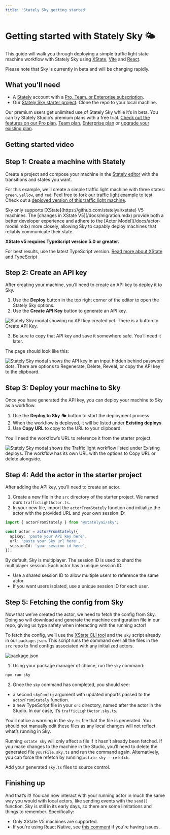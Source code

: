 ```yaml
---
title: 'Stately Sky getting started'
---
```


# Getting started with Stately Sky 🌤️

This guide will walk you through deploying a simple traffic light state machine workflow with Stately Sky using [XState](/docs/xstate.mdx), [Vite](https://vitejs.dev/) and [React](https://reactjs.org/).

<Callout type="warning">

Please note that Sky is currently in beta and will be changing rapidly.

</Callout>

## What you’ll need

- A [Stately](https://stately.ai) account with a [Pro, Team, or Enterprise subscription](https://stately.ai/pricing).
- Our [Stately Sky starter project](https://github.com/statelyai/sky-starter-app). Clone the repo to your local machine.

<Callout>

Our premium users get unlimited use of Stately Sky while it’s in beta. You can try Stately Studio’s premium plans with a free trial. [Check out the features on our Pro plan](studio-pro-plan.mdx), [Team plan](studio-team-plan.mdx), [Enterprise plan](studio-enterprise-plan.mdx) or [upgrade your existing plan](https://stately.ai/registry/billing).

</Callout>

## Getting started video

<YouTube id="JJHC0UyGsrQ" />

## Step 1: Create a machine with Stately

Create a project and compose your machine in the [Stately editor](https://stately.ai/editor) with the transitions and states you want.

For this example, we’ll create a simple traffic light machine with three states: `green`, `yellow`, and `red`. Feel free to fork [our traffic light example](https://stately.ai/registry/editor/eb3e89f5-5936-439f-8254-2f6ea4303659?machineId=15fd8071-b80c-4a6f-b9f5-60b6cf578ee5) to test. Check out a [deployed version of this traffic light machine](https://sky-starter.stately.ai/?page=trafficlight).

<EmbedMachine
  embedURL="https://stately.ai/registry/editor/embed/eb3e89f5-5936-439f-8254-2f6ea4303659?machineId=15fd8071-b80c-4a6f-b9f5-60b6cf578ee5"
  name="Traffic light"
/>

<Callout>
Sky only supports [XState](https://github.com/statelyai/xstate) V5 machines. The [changes in XState V5](/docs/migration.mdx) provide both a better developer experience and adhere to the [Actor Model](/docs/actor-model.mdx) more closely, allowing Sky to capably deploy machines that reliably communicate their state.
</Callout>

<Callout>

**XState v5 requires TypeScript version 5.0 or greater.**

For best results, use the latest TypeScript version. [Read more about XState and TypeScript](typescript.mdx)

</Callout>

## Step 2: Create an API key

After creating your machine, you’ll need to create an API key to deploy it to Sky.

1. Use the **Deploy** button in the top right corner of the editor to open the Stately Sky options.
2. Use the **Create API Key** button to generate an API key.

![Stately Sky modal showing no API key created yet. There is a button to Create API Key.](./assets/sky-getting-started/editor-no-api-key.png)

3. Be sure to copy that API key and save it somewhere safe. You’ll need it later.

The page should look like this:

![Stately Sky modal shows the API key in an input hidden behind password dots. There are options to Regenerate, Delete, Reveal, or copy the API key to the clipboard.](./assets/sky-getting-started/editor-api-key.png)

## Step 3: Deploy your machine to Sky

Once you have generated the API key, you can deploy your machine to Sky as a workflow.

1. Use the **Deploy to Sky 🌤️** button to start the deployment process.
2. When the workflow is deployed, it will be listed under **Existing deploys**.
3. Use **Copy URL** to copy to the URL to your clipboard.

You’ll need the workflow’s URL to reference it from the starter project.

![Stately Sky modal shows the Traffic light workflow listed under Existing deploys. The workflow has its own URL with the options to Copy URL or delete alongside.](./assets/sky-getting-started/editor-deployed-workflow.png)

## Step 4: Add the actor in the starter project

After adding the API key, you’ll need to create an actor.

1. Create a new file in the `src` directory of the starter project. We named ours `trafficLightActor.ts`.
2. In your new file, import the `actorFromStately` function and initialize the actor with the provided URL and your own session ID:

```typescript
import { actorFromStately } from '@statelyai/sky';

const actor = actorFromStately({
  apiKey: 'paste your API key here',
  url: 'paste your Sky url here',
  sessionId: 'your session id here',
});
```

<Callout>
By default, Sky is multiplayer.
The session ID is used to shard the multiplayer session. Each actor has a unique session ID.

- Use a shared session ID to allow multiple users to reference the same actor.
- If you want users isolated, use a unique session ID for each user.

</Callout>

## Step 5: Fetching the config from Sky

Now that we’ve created the actor, we need to fetch the config from Sky. Doing so will download and generate the machine configuration file in our repo, giving us type safety when interacting with the running actor!

To fetch the config, we’ll use the [XState CLI tool](/docs/developer-tools.mdx#xstate-cli-command-line-interface) and the `sky` script already in our `package.json`. This script runs the command over all the files in the `src` repo to find configs associated with any initialized actors.

![package.json](./assets/sky-getting-started/code-sky-cmd.png)

1. Using your package manager of choice, run the `sky` command:

```bash npm2yarn
npm run sky
```

2. Once the `sky` command has completed, you should see:

- a second `skyConfig` argument with updated imports passed to the `actorFromStately` function.
- a new TypeScript file in your `src` directory, named after the actor in the Studio. In our case, it’s `trafficLightActor.sky.ts`.

You’ll notice a warning in the `sky.ts` file that the file is generated. You should not manually edit these files as any local changes will not reflect what’s running in Sky.

Running `xstate sky` will only affect a file if it hasn’t already been fetched. If you make changes to the machine in the Studio, you’ll need to delete the generated file `yourFile.sky.ts` and run the command again. Alternatively, you can force the refetch by running `xstate sky --refetch`.

<Callout>

Add your generated `sky.ts` files to source control.

</Callout>

## Finishing up

And that’s it! You can now interact with your running actor in much the same way you would with local actors, like sending events with the `send()` function. Sky is still in its early days, so there are some limitations and things to remember. Specifically:

- Only XState V5 machines are supported.
- If you're using React Native, see [this comment](https://github.com/statelyai/sky/issues/6#issuecomment-1766967479) if you're having issues.
